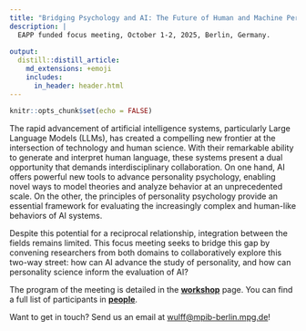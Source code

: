 ```yaml
---
title: "Bridging Psychology and AI: The Future of Human and Machine Personality"
description: |
  EAPP funded focus meeting, October 1-2, 2025, Berlin, Germany. 
  
output: 
  distill::distill_article:
    md_extensions: +emoji
    includes:
      in_header: header.html
---
```


```r
knitr::opts_chunk$set(echo = FALSE)

```

The rapid advancement of artificial intelligence systems, particularly Large Language Models (LLMs), has created a compelling new frontier at the intersection of technology and human science. With their remarkable ability to generate and interpret human language, these systems present a dual opportunity that demands interdisciplinary collaboration. On one hand, AI offers powerful new tools to advance personality psychology, enabling novel ways to model theories and analyze behavior at an unprecedented scale. On the other, the principles of personality psychology provide an essential framework for evaluating the increasingly complex and human-like behaviors of AI systems.

Despite this potential for a reciprocal relationship, integration between the fields remains limited. This focus meeting seeks to bridge this gap by convening researchers from both domains to collaboratively explore this two-way street: how can AI advance the study of personality, and how can personality science inform the evaluation of AI?

The program of the meeting is detailed in the **[workshop](workshop.html)** page. You can find a full list of participants in **[people](people.html)**.

<aside>
Want to get in touch? Send us an email at [wulff@mpib-berlin.mpg.de](mailto:wulff@mpib-berlin.mpg.de)!
</aside>
